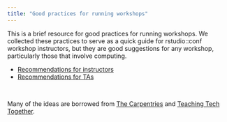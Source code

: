 ```yaml
---
title: "Good practices for running workshops"
---
```


This is a brief resource for good practices for running workshops.
We collected these practices to serve as a quick guide for rstudio::conf workshop instructors, but they are good suggestions for any workshop, particularly those that involve computing.

-   [Recommendations for instructors](/instructor.html)
-   [Recommendations for TAs](/ta.html)

<br>

Many of the ideas are borrowed from [The Carpentries](https://carpentries.org/) and [Teaching Tech Together](https://teachtogether.tech/).
